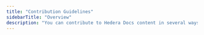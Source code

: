 ---
title: "Contribution Guidelines"
sidebarTitle: "Overview"
description: "You can contribute to Hedera Docs content in several ways."
---

<Columns cols={2}>
<Card title="Creating Issues" href="/hedera/support-and-community/contributing-guide/contribution-guidelines/creating-issues" />
<Card title="Creating Pull Requests" href="/hedera/support-and-community/contributing-guide/contribution-guidelines/creating-pull-requests" />
<Card title="Hedera Improvement Proposal (HIP)" href="/hedera/support-and-community/contributing-guide/contribution-guidelines/hedera-improvement-proposal-hip" />
<Card title="Submit Demo Applications" href="/hedera/support-and-community/contributing-guide/contribution-guidelines/submit-demo-applications" />
</Columns>
